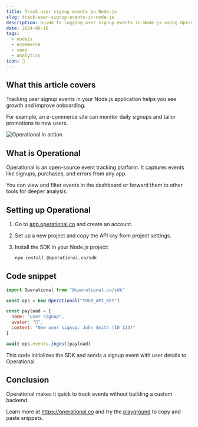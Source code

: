 ```yaml
---
title: Track user signup events in Node.js
slug: track-user-signup-events-in-node-js
description: Guide to logging user signup events in Node.js using Operational for analytics and easy monitoring.
date: 2024-06-10
tags:
  - nodejs
  - ecommerce
  - saas
  - analytics
icon: 🎉
---
```


## What this article covers

Tracking user signup events in your Node.js application helps you see growth and improve onboarding.

For example, an e-commerce site can monitor daily signups and tailor promotions to new users.

![Operational in action](https://operational.co/images/pitch/ops_insitu.jpg)

## What is Operational

Operational is an open-source event tracking platform. It captures events like signups, purchases, and errors from any app.

You can view and filter events in the dashboard or forward them to other tools for deeper analysis.

## Setting up Operational

1. Go to [app.operational.co](https://app.operational.co) and create an account.
2. Set up a new project and copy the API key from project settings.
3. Install the SDK in your Node.js project:

   ```bash
   npm install @operational.co/sdk
   ```

## Code snippet

```javascript
import Operational from "@operational.co/sdk"

const ops = new Operational("YOUR_API_KEY")

const payload = {
  name: "user signup",
  avatar: "🎉",
  content: "New user signup: John Smith (ID 123)"
}

await ops.events.ingest(payload)
```

This code initializes the SDK and sends a signup event with user details to Operational.

## Conclusion

Operational makes it quick to track events without building a custom backend.

Learn more at https://operational.co and try the [playground](https://operational.co/playground) to copy and paste snippets.